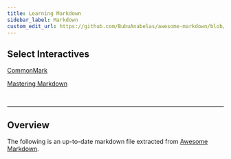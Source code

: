 ```yaml
---
title: Learning Markdown
sidebar_label: Markdown
custom_edit_url: https://github.com/BubuAnabelas/awesome-markdown/blob/master/README.md
---
```


## Select Interactives

[CommonMark](https://commonmark.org/)

[Mastering Markdown](https://masteringmarkdown.com/)

<br/>

---

## Overview

The following is an up-to-date markdown file extracted from [Awesome Markdown](https://github.com/BubuAnabelas/awesome-markdown).

<ParseMarkdown url="https://raw.githubusercontent.com/BubuAnabelas/awesome-markdown/master/README.md"/>
